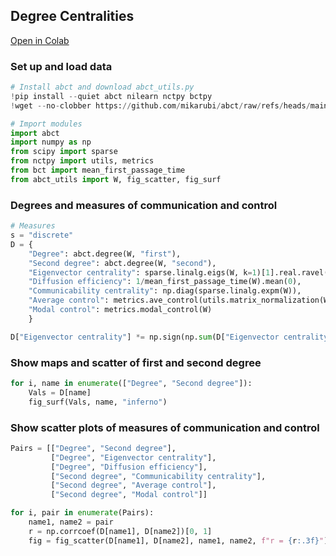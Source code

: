 ## Degree Centralities

[Open in Colab](https://colab.research.google.com/github/mikarubi/abct/blob/main/docs-code/examples/6_degree.ipynb){.btn .btn-dark .btn-sm}

### Set up and load data

```python

# Install abct and download abct_utils.py
!pip install --quiet abct nilearn nctpy bctpy
!wget --no-clobber https://github.com/mikarubi/abct/raw/refs/heads/main/docs-code/examples/abct_utils.py

# Import modules
import abct
import numpy as np
from scipy import sparse
from nctpy import utils, metrics
from bct import mean_first_passage_time
from abct_utils import W, fig_scatter, fig_surf

```

### Degrees and measures of communication and control

```python

# Measures
s = "discrete"
D = {
    "Degree": abct.degree(W, "first"),
    "Second degree": abct.degree(W, "second"),
    "Eigenvector centrality": sparse.linalg.eigs(W, k=1)[1].real.ravel(),
    "Diffusion efficiency": 1/mean_first_passage_time(W).mean(0),
    "Communicability centrality": np.diag(sparse.linalg.expm(W)),
    "Average control": metrics.ave_control(utils.matrix_normalization(W, s), s),
    "Modal control": metrics.modal_control(W)
    }

D["Eigenvector centrality"] *= np.sign(np.sum(D["Eigenvector centrality"] * D["Degree"]))

```

### Show maps and scatter of first and second degree

```python

for i, name in enumerate(["Degree", "Second degree"]):
    Vals = D[name]
    fig_surf(Vals, name, "inferno")

```

### Show scatter plots of measures of communication and control

```python

Pairs = [["Degree", "Second degree"],
         ["Degree", "Eigenvector centrality"],
         ["Degree", "Diffusion efficiency"],
         ["Second degree", "Communicability centrality"],
         ["Second degree", "Average control"],
         ["Second degree", "Modal control"]]

for i, pair in enumerate(Pairs):
    name1, name2 = pair
    r = np.corrcoef(D[name1], D[name2])[0, 1]
    fig = fig_scatter(D[name1], D[name2], name1, name2, f"r = {r:.3f}").show()

```
